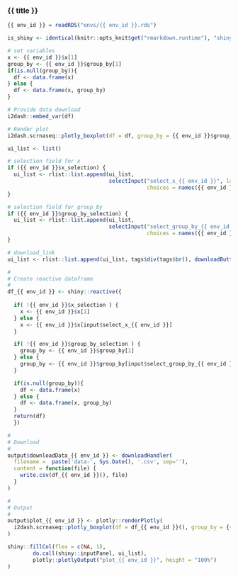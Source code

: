 
### {{ title }}

<!-- Component created on {{ date }} -->

```r
{{ env_id }} = readRDS("envs/{{ env_id }}.rds")

is_shiny <- identical(knitr::opts_knit$get("rmarkdown.runtime"), "shiny")
```

```r
# set variables
x <- {{ env_id }}$x[1]
group_by <- {{ env_id }}$group_by[1]
if(is.null(group_by)){
  df <- data.frame(x)
} else {
  df <- data.frame(x, group_by)
}

# Provide data download
i2dash::embed_var(df)

# Render plot
i2dash.scrnaseq::plotly_boxplot(df = df, group_by = {{ env_id }}$group_by, title_x = {{ env_id }}$title_x, title_group_by = {{ env_id }}$title_group_by)
```

```r
ui_list <- list()

# selection field for x
if ({{ env_id }}$x_selection) {
  ui_list <- rlist::list.append(ui_list,
                                selectInput("select_x_{{ env_id }}", label = "Select observations:",
                                            choices = names({{ env_id }}$x)))
}

# selection field for group_by
if ({{ env_id }}$group_by_selection) {
  ui_list <- rlist::list.append(ui_list,
                                selectInput("select_group_by_{{ env_id }}", label = "Group observations by:",
                                            choices = names({{ env_id }}$group_by)))
}

# download_link
ui_list <- rlist::list.append(ui_list, tags$div(tags$br(), downloadButton('downloadData_{{ env_id }}', 'Download data')))

#
# Create reactive dataframe
#
df_{{ env_id }} <- shiny::reactive({
  
  if( !{{ env_id }}$x_selection ) {
    x <- {{ env_id }}$x[1]
  } else {
    x <- {{ env_id }}$x[input$select_x_{{ env_id }}]
  }

  if( !{{ env_id }}$group_by_selection ) {
    group_by <- {{ env_id }}$group_by[1]
  } else {
    group_by <- {{ env_id }}$group_by[input$select_group_by_{{ env_id }}]
  }

  if(is.null(group_by)){
    df <- data.frame(x)
  } else {
    df <- data.frame(x, group_by)
  }
  return(df)
  })

#
# Download
#
output$downloadData_{{ env_id }} <- downloadHandler(
  filename =  paste('data-', Sys.Date(), '.csv', sep=''),
  content = function(file) {
    write.csv(df_{{ env_id }}(), file)
  }
)

#
# Output
#
output$plot_{{ env_id }} <- plotly::renderPlotly(
  i2dash.scrnaseq::plotly_boxplot(df = df_{{ env_id }}(), group_by = {{ env_id }}$group_by, title_x = {{ env_id }}$title_x, title_group_by = {{ env_id }}$title_group_by)
)

shiny::fillCol(flex = c(NA, 1),
        do.call(shiny::inputPanel, ui_list),
        plotly::plotlyOutput("plot_{{ env_id }}", height = "100%")
)
```

